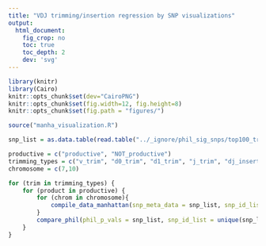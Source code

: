 ```yaml
---
title: "VDJ trimming/insertion regression by SNP visualizations"
output:
  html_document:
    fig_crop: no
    toc: true
    toc_depth: 2
    dev: 'svg'
---
```


```r
library(knitr)
library(Cairo)
knitr::opts_chunk$set(dev="CairoPNG")
knitr::opts_chunk$set(fig.width=12, fig.height=8) 
knitr::opts_chunk$set(fig.path = "figures/")

source("manha_visualization.R")

snp_list = as.data.table(read.table("../_ignore/phil_sig_snps/top100_trimming_pvals_for_maggie.tsv", sep = "\t", fill=TRUE, header = TRUE))[-c(1:4)]
```


```r
productive = c("productive", "NOT_productive")
trimming_types = c("v_trim", "d0_trim", "d1_trim", "j_trim", "dj_insert", "vj_insert", "vd_insert")
chromosome = c(7,10)

for (trim in trimming_types) {
    for (product in productive) {
        for (chrom in chromosome){
            compile_data_manhattan(snp_meta_data = snp_list, snp_id_list = unique(snp_list$snpid), productivity = product, trim_type = trim, chromosome = chrom)
        }
        compare_phil(phil_p_vals = snp_list, snp_id_list = unique(snp_list$snpid), productivity = product, trim_type = trim)
    }
}
```